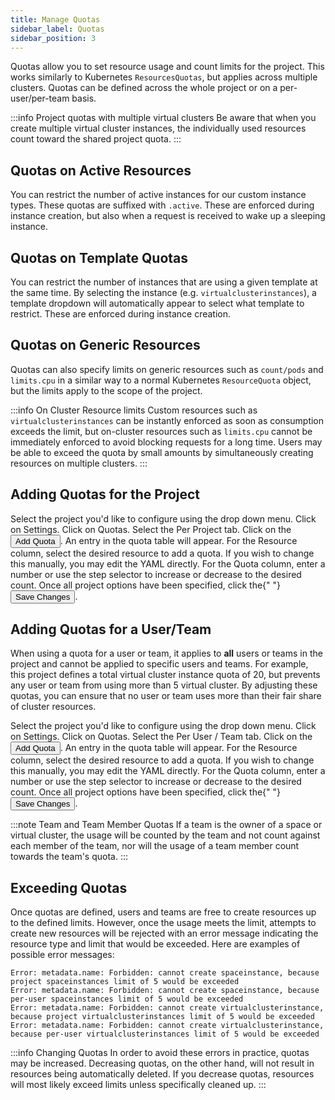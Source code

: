 ```yaml
---
title: Manage Quotas
sidebar_label: Quotas
sidebar_position: 3
---
```



Quotas allow you to set resource usage and count limits for the project. This works similarly to Kubernetes `ResourcesQuotas`, but applies across multiple clusters. Quotas can be
defined across the whole project or on a per-user/per-team basis.

:::info Project quotas with multiple virtual clusters
Be aware that when you create multiple virtual cluster instances, the individually used resources count toward the shared project quota.
:::

## Quotas on Active Resources

You can restrict the number of active instances for our custom instance types. These quotas are suffixed with `.active`. These are enforced during instance creation, but also when a request is received to wake up a sleeping instance.

## Quotas on Template Quotas

You can restrict the number of instances that are using a given template at the same time. By selecting the instance (e.g. `virtualclusterinstances`), a template dropdown will automatically appear to select what template to restrict. These are enforced during instance creation.

## Quotas on Generic Resources

Quotas can also specify limits on generic resources such as `count/pods` and `limits.cpu` in a similar way to a normal Kubernetes `ResourceQuota` object, but the limits apply to the scope of the project.

:::info On Cluster Resource limits
Custom resources such as `virtualclusterinstances` can be instantly enforced as soon as consumption exceeds the limit, but on-cluster resources such as `limits.cpu` cannot be immediately enforced to avoid blocking requests for a long time.
Users may be able to exceed the quota by small amounts by simultaneously creating resources on multiple clusters.
:::

## Adding Quotas for the Project

<Flow id="create-project-quota-ui">
  <Step>
    Select the project you'd like to configure using the drop down menu. Click on <Label>Settings</Label>.
  </Step>
  <Step>
    Click on <NavStep>Quotas</NavStep>.
  </Step>
  <Step>
    Select the <Label>Per Project</Label> tab.
  </Step>
  <Step>
    Click on the <Button>Add Quota</Button>. An entry in the quota table will
    appear.
  </Step>
  <Step>
    For the <Label>Resource</Label> column, select the desired resource to add a quota. If you wish to change this manually, you may edit the YAML directly.
  </Step>
  <Step>
    For the <Label>Quota</Label> column, enter a number or use the step selector
    to increase or decrease to the desired count.
  </Step>
  <Step>
    Once all project options have been specified, click the{" "}
    <Button>Save Changes</Button>.
  </Step>
</Flow>

## Adding Quotas for a User/Team

When using a quota for a user or team, it applies to **all** users or teams in the project and cannot
be applied to specific users and teams. For example, this project defines a total virtual cluster instance quota of 20, but
prevents any user or team from using more than 5 virtual cluster. By adjusting these quotas, you can ensure that no user or
team uses more than their fair share of cluster resources.

<Flow id="create-project-quota-team-ui">
  <Step>
    Select the project you'd like to configure using the drop down menu. Click on <Label>Settings</Label>.
  </Step>
  <Step>
    Click on <NavStep>Quotas</NavStep>.
  </Step>
  <Step>
    Select the <Label>Per User / Team</Label> tab.
  </Step>
  <Step>
    Click on the <Button>Add Quota</Button>. An entry in the quota table will
    appear.
  </Step>
  <Step>
    For the <Label>Resource</Label> column, select the desired resource to add a quota. If you wish to change this manually, you may edit the YAML directly.
  </Step>
  <Step>
    For the <Label>Quota</Label> column, enter a number or use the step selector
    to increase or decrease to the desired count.
  </Step>
  <Step>
    Once all project options have been specified, click the{" "}
    <Button>Save Changes</Button>.
  </Step>
</Flow>

:::note Team and Team Member Quotas
If a team is the owner of a space or virtual cluster, the usage will be counted by the team and not count against
each member of the team, nor will the usage of a team member count towards the team's quota.
:::

## Exceeding Quotas

Once quotas are defined, users and teams are free to create resources up to the defined limits. However, once the usage meets the limit, attempts to create new resources will be rejected with an error message indicating the resource type and limit
that would be exceeded. Here are examples of possible error messages:

```
Error: metadata.name: Forbidden: cannot create spaceinstance, because project spaceinstances limit of 5 would be exceeded
Error: metadata.name: Forbidden: cannot create spaceinstance, because per-user spaceinstances limit of 5 would be exceeded
Error: metadata.name: Forbidden: cannot create virtualclusterinstance, because project virtualclusterinstances limit of 5 would be exceeded
Error: metadata.name: Forbidden: cannot create virtualclusterinstance, because per-user virtualclusterinstances limit of 5 would be exceeded
```

:::info Changing Quotas
In order to avoid these errors in practice, quotas may be increased. Decreasing quotas, on the other hand, will not
result in resources being automatically deleted. If you decrease quotas, resources will most likely exceed limits unless specifically cleaned up.
:::
